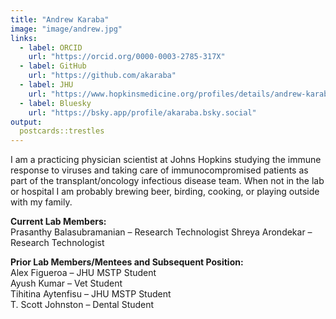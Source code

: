 ```yaml
---
title: "Andrew Karaba"
image: "image/andrew.jpg"
links:
  - label: ORCID
    url: "https://orcid.org/0000-0003-2785-317X"
  - label: GitHub  
    url: "https://github.com/akaraba"
  - label: JHU
    url: "https://www.hopkinsmedicine.org/profiles/details/andrew-karaba"
  - label: Bluesky
    url: "https://bsky.app/profile/akaraba.bsky.social"
output:
  postcards::trestles
---
```


I am a practicing physician scientist at Johns Hopkins studying the immune response to viruses and taking care of immunocompromised patients as part of the transplant/oncology infectious disease team. When not in the lab or hospital I am probably brewing beer, birding, cooking, or playing outside with my family.

**Current Lab Members:**\
Prasanthy Balasubramanian -- Research Technologist
Shreya Arondekar -- Research Technologist

**Prior Lab Members/Mentees and Subsequent Position:**\
Alex Figueroa -- JHU MSTP Student\
Ayush Kumar -- Vet Student\
Tihitina Aytenfisu -- JHU MSTP Student\
T. Scott Johnston -- Dental Student



